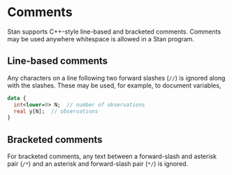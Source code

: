 # Comments

Stan supports C++-style line-based and bracketed comments.  Comments
may be used anywhere whitespace is allowed in a Stan program.

## Line-based comments 

Any characters on a line following two forward slashes (`//`) is
ignored along with the slashes.  These may be used, for example, to
document variables,

```stan
data {
  int<lower=0> N;  // number of observations
  real y[N];  // observations
}
```

## Bracketed comments 

For bracketed comments, any text between a forward-slash and asterisk
pair (`/*`) and an asterisk and forward-slash pair (`*/`) is
ignored.

